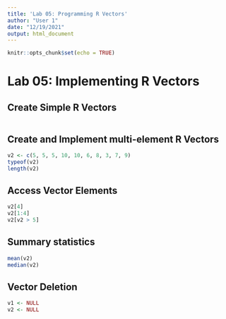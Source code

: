 ---
title: 'Lab 05: Programming R Vectors'
author: "User 1"
date: "12/19/2021"
output: html_document
---

```{r setup, include=FALSE, warning=FALSE, error=FALSE}
knitr::opts_chunk$set(echo = TRUE)
```

# Lab 05: Implementing R Vectors #

## Create Simple R Vectors ##
```{r Create R Vectors, include=TRUE, error=FALSE, warning=FALSE}



```

## Create and Implement multi-element R Vectors ##
```{r Multi-Element Vectors, include=TRUE, error=FALSE, warning= FALSE}
v2 <- c(5, 5, 5, 10, 10, 6, 8, 3, 7, 9)
typeof(v2)
length(v2)
```

## Access Vector Elements ##
```{r include=TRUE, error=FALSE, warning=FALSE}
v2[4]
v2[1:4]
v2[v2 > 5]

```
## Summary statistics ##
```{r Summary Stats, include=T, error=F, warning=F}
mean(v2)
median(v2)

```

## Vector Deletion ##
```{r Vector Deletion, include=T, error=F, warning=F}
v1 <- NULL
v2 <- NULL

```

